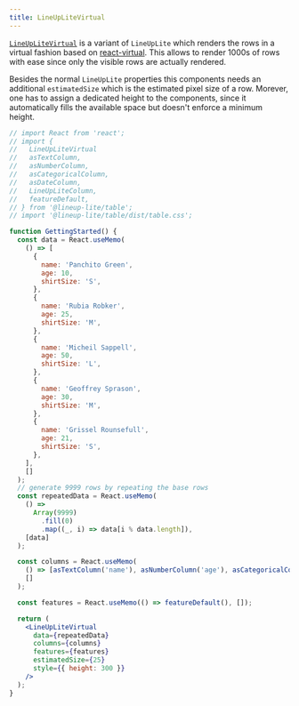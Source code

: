 ```yaml
---
title: LineUpLiteVirtual
---
```


[`LineUpLiteVirtual`](https://lineup-lite.js.org/api/table/modules.html#lineuplitevirtual) is a variant of `LineUpLite` which renders the rows in a virtual fashion based on [react-virtual](https://github.com/tannerlinsley/react-virtual).
This allows to render 1000s of rows with ease since only the visible rows are actually rendered.

Besides the normal `LineUpLite` properties this components needs an additional `estimatedSize` which is the estimated pixel size of a row.
Morever, one has to assign a dedicated height to the components, since it automatically fills the available space but doesn't enforce a minimum height.

```jsx live
// import React from 'react';
// import {
//   LineUpLiteVirtual
//   asTextColumn,
//   asNumberColumn,
//   asCategoricalColumn,
//   asDateColumn,
//   LineUpLiteColumn,
//   featureDefault,
// } from '@lineup-lite/table';
// import '@lineup-lite/table/dist/table.css';

function GettingStarted() {
  const data = React.useMemo(
    () => [
      {
        name: 'Panchito Green',
        age: 10,
        shirtSize: 'S',
      },
      {
        name: 'Rubia Robker',
        age: 25,
        shirtSize: 'M',
      },
      {
        name: 'Micheil Sappell',
        age: 50,
        shirtSize: 'L',
      },
      {
        name: 'Geoffrey Sprason',
        age: 30,
        shirtSize: 'M',
      },
      {
        name: 'Grissel Rounsefull',
        age: 21,
        shirtSize: 'S',
      },
    ],
    []
  );
  // generate 9999 rows by repeating the base rows
  const repeatedData = React.useMemo(
    () =>
      Array(9999)
        .fill(0)
        .map((_, i) => data[i % data.length]),
    [data]
  );

  const columns = React.useMemo(
    () => [asTextColumn('name'), asNumberColumn('age'), asCategoricalColumn('shirtSize')],
    []
  );

  const features = React.useMemo(() => featureDefault(), []);

  return (
    <LineUpLiteVirtual
      data={repeatedData}
      columns={columns}
      features={features}
      estimatedSize={25}
      style={{ height: 300 }}
    />
  );
}
```
